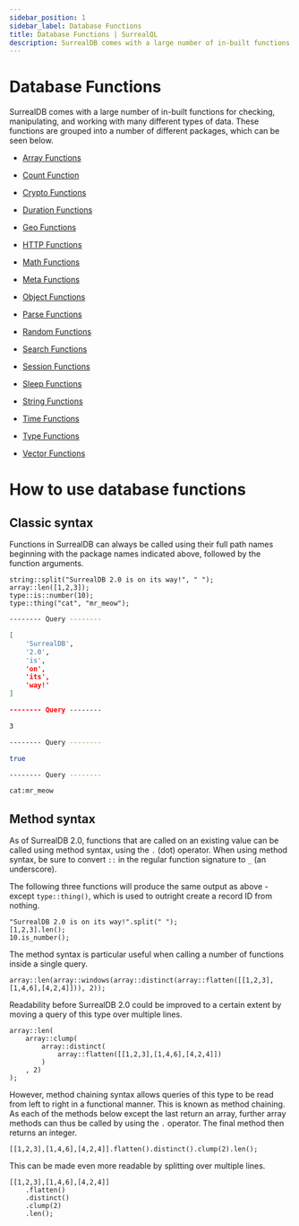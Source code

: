 ```yaml
---
sidebar_position: 1
sidebar_label: Database Functions
title: Database Functions | SurrealQL
description: SurrealDB comes with a large number of in-built functions for checking, manipulating, and working with many different types of data.
---
```


# Database Functions

SurrealDB comes with a large number of in-built functions for checking, manipulating, and working with many different types of data. These functions are grouped into a number of different packages, which can be seen below.

- [Array Functions](/docs/surrealdb/surrealql/functions/database/array)
- [Count Function](/docs/surrealdb/surrealql/functions/database/count)
- [Crypto Functions](/docs/surrealdb/surrealql/functions/database/crypto)
- [Duration Functions](/docs/surrealdb/surrealql/functions/database/duration)
- [Geo Functions](/docs/surrealdb/surrealql/functions/database/geo)
- [HTTP Functions](/docs/surrealdb/surrealql/functions/database/http)
- [Math Functions](/docs/surrealdb/surrealql/functions/database/math)
- [Meta Functions](/docs/surrealdb/surrealql/functions/database/meta)
- [Object Functions](/docs/surrealdb/surrealql/functions/database/object)

- [Parse Functions](/docs/surrealdb/surrealql/functions/database/parse)
- [Random Functions](/docs/surrealdb/surrealql/functions/database/rand)
- [Search Functions](/docs/surrealdb/surrealql/functions/database/search)
- [Session Functions](/docs/surrealdb/surrealql/functions/database/session)
- [Sleep Functions](/docs/surrealdb/surrealql/functions/database/sleep)
- [String Functions](/docs/surrealdb/surrealql/functions/database/string)
- [Time Functions](/docs/surrealdb/surrealql/functions/database/time)
- [Type Functions](/docs/surrealdb/surrealql/functions/database/type)
- [Vector Functions](/docs/surrealdb/surrealql/functions/database/vector)

# How to use database functions

## Classic syntax

Functions in SurrealDB can always be called using their full path names beginning with the package names indicated above, followed by the function arguments.

```surql
string::split("SurrealDB 2.0 is on its way!", " ");
array::len([1,2,3]);
type::is::number(10);
type::thing("cat", "mr_meow");
```

```bash title="Response"
-------- Query --------

[
	'SurrealDB',
	'2.0',
	'is',
	'on',
	'its',
	'way!'
]

-------- Query --------

3

-------- Query --------

true

-------- Query --------

cat:mr_meow
```

## Method syntax

As of SurrealDB 2.0, functions that are called on an existing value can be called using method syntax, using the `.` (dot) operator. When using method syntax, be sure to convert `::` in the regular function signature to `_` (an underscore).

The following three functions will produce the same output as above - except `type::thing()`, which is used to outright create a record ID from nothing.

```surql
"SurrealDB 2.0 is on its way!".split(" ");
[1,2,3].len();
10.is_number();
```

The method syntax is particular useful when calling a number of functions inside a single query.

```surql
array::len(array::windows(array::distinct(array::flatten([[1,2,3],[1,4,6],[4,2,4]])), 2));
```

Readability before SurrealDB 2.0 could be improved to a certain extent by moving a query of this type over multiple lines.

```surql
array::len(
    array::clump(
        array::distinct(
            array::flatten([[1,2,3],[1,4,6],[4,2,4]])
        )
    , 2)
);
```

However, method chaining syntax allows queries of this type to be read from left to right in a functional manner. This is known as method chaining. As each of the methods below except the last return an array, further array methods can thus be called by using the `.` operator. The final method then returns an integer.

```surql
[[1,2,3],[1,4,6],[4,2,4]].flatten().distinct().clump(2).len();
```

This can be made even more readable by splitting over multiple lines.

```surql
[[1,2,3],[1,4,6],[4,2,4]]
    .flatten()
    .distinct()
    .clump(2)
    .len();
```